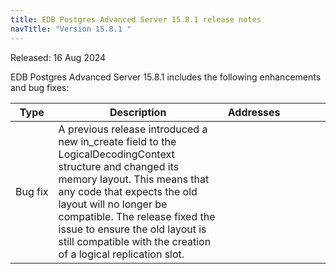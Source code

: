 ```yaml
---
title: EDB Postgres Advanced Server 15.8.1 release notes
navTitle: "Version 15.8.1 "
---
```


Released: 16 Aug 2024

EDB Postgres Advanced Server 15.8.1  includes the following enhancements and bug fixes:

| Type           | Description                                                                                                                                         | Addresses&nbsp;&nbsp;&nbsp;&nbsp;&nbsp;&nbsp;&nbsp;&nbsp;&nbsp;&nbsp;&nbsp;&nbsp;&nbsp;&nbsp;&nbsp; |
|----------------|-----------------------------------------------------------------------------------------------------------------------------------------------------|-----------------------------------------------------------------------------------------------------|
| Bug&nbsp;fix   | A previous release introduced a new in_create field to the LogicalDecodingContext structure and changed its memory layout. This means that any code that expects the old layout will no longer be compatible. The release fixed the issue to ensure the old layout is still compatible with the creation of a logical replication slot.       |                                                                                               |
